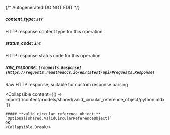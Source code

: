 {/* Autogenerated DO NOT EDIT  */}

##### **content_type:** `str`
HTTP response content type for this operation

##### **status_code:** `int`
HTTP response status code for this operation

##### **raw_response:** `[requests.Response](https://requests.readthedocs.io/en/latest/api/#requests.Response)`
Raw HTTP response; suitable for custom response parsing

<Collapsible
    content={() => import('/content/models/shared/valid_circular_reference_object/python.mdx')}
>
    ##### **valid_circular_reference_object:** `Optional[shared.ValidCircularReferenceObject]`
    OK
    <Collapsible.Break/>
</Collapsible>

